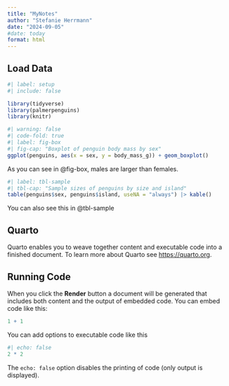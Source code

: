 ```yaml
---
title: "MyNotes"
author: "Stefanie Herrmann"
date: "2024-09-05"
#date: today
format: html
---
```


## Load Data

```r
#| label: setup
#| include: false

library(tidyverse)
library(palmerpenguins)
library(knitr)
```

```r
#| warning: false
#| code-fold: true
#| label: fig-box
#| fig-cap: "Boxplot of penguin body mass by sex"
ggplot(penguins, aes(x = sex, y = body_mass_g)) + geom_boxplot()
```

As you can see in @fig-box, males are larger than females.

```r
#| label: tbl-sample
#| tbl-cap: "Sample sizes of penguins by size and island"
table(penguins$sex, penguins$island, useNA = "always") |> kable()
```

You can also see this in @tbl-sample

## Quarto

Quarto enables you to weave together content and executable code into a finished document. To learn more about Quarto see <https://quarto.org>.

## Running Code

When you click the **Render** button a document will be generated that includes both content and the output of embedded code. You can embed code like this:

```r
1 + 1
```

You can add options to executable code like this

```r
#| echo: false
2 * 2
```

The `echo: false` option disables the printing of code (only output is displayed).
